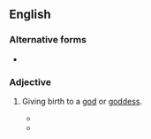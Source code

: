 ==English==

===Alternative forms===
* {{l|en|Deiparous}}

===Adjective===
{{en-adj}}

# {{lb|en|rare}} Giving birth to a [[god]] or [[goddess]].
#* {{quote-book|title=To feed their hopes: a book of American women|year=1980|author=John B. Sanford|passage=Mother of God, deiparous Mary, not even her lineage is clear: her father may have been Joachim, a sheepman rich in flocks, and her mother the prophetess Anna (James the Less tells of these things), and right it is that their names when taken together spell Grace prepared by God, the which might well foretoken a Mary of David's royal race.}}
#* {{quote-book|title=Occultus Liber: A Novel by Neil Baker|author=Neil Baker|year=2014|passage=god sees a deiparous woman clothed with the sun, with the moon under her feet, standing with a newborn child and a dragon, holding a notarikon, ICH THY'S END, in a bed that is lawful to carry on in.}}